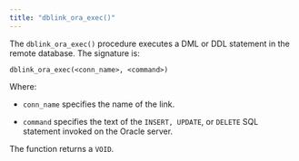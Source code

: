 ```yaml
---
title: "dblink_ora_exec()"
---
```


<div id="dblink_ora_exec" class="registered_link"></div>

The `dblink_ora_exec()` procedure executes a DML or DDL statement in the remote database. The signature is:

```text
dblink_ora_exec(<conn_name>, <command>)
```

Where:

-   `conn_name` specifies the name of the link.

-   `command` specifies the text of the `INSERT, UPDATE`, or `DELETE` SQL statement invoked on the Oracle server.

The function returns a `VOID`.
